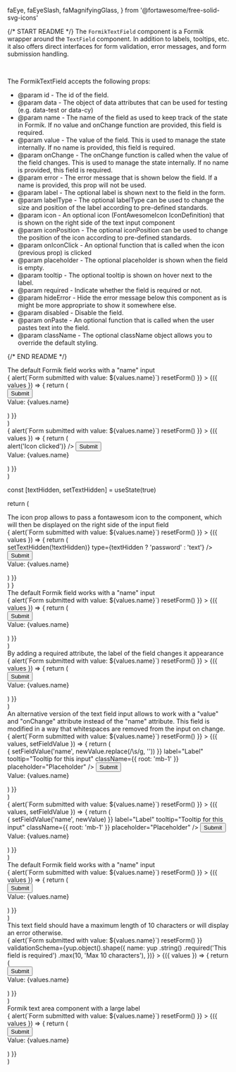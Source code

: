  faEye,
  faEyeSlash,
  faMagnifyingGlass,
} from '@fortawesome/free-solid-svg-icons'

{/* START README */}
The `FormikTextField` component is a Formik wrapper around the `TextField` component. In addition to labels, tooltips, etc. it also offers direct interfaces for form validation, error messages, and form submission handling.

<br />

The FormikTextField accepts the following props:

- @param id - The id of the field.
- @param data - The object of data attributes that can be used for testing (e.g. data-test or data-cy)
- @param name - The name of the field as used to keep track of the state in Formik. If no value and onChange function are provided, this field is required.
- @param value - The value of the field. This is used to manage the state internally. If no name is provided, this field is required.
- @param onChange - The onChange function is called when the value of the field changes. This is used to manage the state internally. If no name is provided, this field is required.
- @param error - The error message that is shown below the field. If a name is provided, this prop will not be used.
- @param label - The optional label is shown next to the field in the form.
- @param labelType - The optional labelType can be used to change the size and position of the label according to pre-defined standards.
- @param icon - An optional icon (FontAwesomeIcon IconDefinition) that is shown on the right side of the text input component
- @param iconPosition - The optional iconPosition can be used to change the position of the icon according to pre-defined standards.
- @param onIconClick - An optional function that is called when the icon (previous prop) is clicked
- @param placeholder - The optional placeholder is shown when the field is empty.
- @param tooltip - The optional tooltip is shown on hover next to the label.
- @param required - Indicate whether the field is required or not.
- @param hideError - Hide the error message below this component as is might be more appropriate to show it somewhere else.
- @param disabled - Disable the field.
- @param onPaste - An optional function that is called when the user pastes text into the field.
- @param className - The optional className object allows you to override the default styling.

{/* END README */}

  <div>
    <div>The default Formik field works with a "name" input</div>
    <Formik
      initialValues={{
        name: '',
      }}
      isInitialValid={false}
      onSubmit={async (values, { resetForm }) => {
        alert(`Form submitted with value: ${values.name}`)
        resetForm()
      }}
    >
      {({ values }) => {
        return (
          <div>
            <Form>
              <FormikTextField
                name="name"
                label="Label"
                tooltip="Tooltip for this input"
                className={{ root: 'mb-1 w-80' }}
                placeholder="Placeholder"
              />
              <Button type="submit">Submit</Button>
            </Form>
            <div>Value: {values.name}</div>
          </div>
        )
      }}
    </Formik>
  </div>
)

  <div>
    <Formik
      initialValues={{
        name: '',
      }}
      isInitialValid={false}
      onSubmit={async (values, { resetForm }) => {
        alert(`Form submitted with value: ${values.name}`)
        resetForm()
      }}
    >
      {({ values }) => {
        return (
          <div>
            <Form>
              <FormikTextField
                name="name"
                label="Label"
                tooltip="Tooltip for this input"
                className={{ root: 'mb-1 w-80' }}
                placeholder="Placeholder"
                icon={faMagnifyingGlass}
                onIconClick={() => alert('Icon clicked')}
              />
              <Button type="submit">Submit</Button>
            </Form>
            <div>Value: {values.name}</div>
          </div>
        )
      }}
    </Formik>
  </div>
)

  const [textHidden, setTextHidden] = useState(true)

return (
<div>
<div>
The icon prop allows to pass a fontawesom icon to the component, which
will then be displayed on the right side of the input field
</div>
<Formik
initialValues={{
          name: '',
        }}
isInitialValid={false}
onSubmit={async (values, { resetForm }) => {
alert(`Form submitted with value: ${values.name}`)
resetForm()
}} >
{({ values }) => {
return (
<div>
<Form>
<FormikTextField
name="name"
label="Label"
tooltip="Tooltip for this input"
className={{ root: 'mb-1' }}
placeholder="Placeholder"
icon={textHidden ? faEye : faEyeSlash}
iconPosition="right"
onIconClick={() => setTextHidden(!textHidden)}
type={textHidden ? 'password' : 'text'}
/>
<Button type="submit">Submit</Button>
</Form>
<div>Value: {values.name}</div>
</div>
)
}}
</Formik>
</div>
)
}

  <div>
    <div>The default Formik field works with a "name" input</div>
    <Formik
      initialValues={{
        name: '',
      }}
      isInitialValid={false}
      onSubmit={async (values, { resetForm }) => {
        alert(`Form submitted with value: ${values.name}`)
        resetForm()
      }}
    >
      {({ values }) => {
        return (
          <div>
            <Form>
              <FormikTextField
                disabled
                name="name"
                label="Label"
                tooltip="Tooltip for a disabled text field"
                className={{ root: 'mb-1' }}
                placeholder="Placeholder (disabled field)"
              />
              <Button type="submit">Submit</Button>
            </Form>
            <div>Value: {values.name}</div>
          </div>
        )
      }}
    </Formik>
  </div>
)

  <div>
    <div>
      By adding a required attribute, the label of the field changes it
      appearance
    </div>
    <Formik
      initialValues={{
        name: '',
      }}
      isInitialValid={false}
      onSubmit={async (values, { resetForm }) => {
        alert(`Form submitted with value: ${values.name}`)
        resetForm()
      }}
    >
      {({ values }) => {
        return (
          <div>
            <Form>
              <FormikTextField
                required
                name="name"
                label="Label"
                tooltip="Tooltip for this input"
                className={{ root: 'mb-1' }}
                placeholder="Placeholder"
              />
              <Button type="submit">Submit</Button>
            </Form>
            <div>Value: {values.name}</div>
          </div>
        )
      }}
    </Formik>
  </div>
)

  <div>
    <div>
      An alternative version of the text field input allows to work with a
      "value" and "onChange" attribute instead of the "name" attribute. This
      field is modified in a way that whitespaces are removed from the input on
      change.
    </div>
    <Formik
      initialValues={{
        name: '',
      }}
      isInitialValid={false}
      onSubmit={async (values, { resetForm }) => {
        alert(`Form submitted with value: ${values.name}`)
        resetForm()
      }}
    >
      {({ values, setFieldValue }) => {
        return (
          <div>
            <Form>
              <FormikTextField
                value={values.name}
                onChange={(newValue) => {
                  setFieldValue('name', newValue.replace(/\s/g, ''))
                }}
                label="Label"
                tooltip="Tooltip for this input"
                className={{ root: 'mb-1' }}
                placeholder="Placeholder"
              />
              <Button type="submit">Submit</Button>
            </Form>
            <div>Value: {values.name}</div>
          </div>
        )
      }}
    </Formik>
  </div>
)

  <div>
    <Formik
      initialValues={{
        name: '',
      }}
      isInitialValid={false}
      onSubmit={async (values, { resetForm }) => {
        alert(`Form submitted with value: ${values.name}`)
        resetForm()
      }}
    >
      {({ values, setFieldValue }) => {
        return (
          <div>
            <Form>
              <FormikTextField
                isTouched
                error="Error message"
                value={values.name}
                onChange={(newValue) => {
                  setFieldValue('name', newValue)
                }}
                label="Label"
                tooltip="Tooltip for this input"
                className={{ root: 'mb-1' }}
                placeholder="Placeholder"
              />
              <Button type="submit">Submit</Button>
            </Form>
            <div>Value: {values.name}</div>
          </div>
        )
      }}
    </Formik>
  </div>
)

  <div>
    <div>The default Formik field works with a "name" input</div>
    <Formik
      initialValues={{
        name: '',
      }}
      isInitialValid={false}
      onSubmit={async (values, { resetForm }) => {
        alert(`Form submitted with value: ${values.name}`)
        resetForm()
      }}
    >
      {({ values }) => {
        return (
          <div>
            <Form>
              <FormikTextField
                name="name"
                label="Label"
                tooltip="Tooltip for this input"
                className={{
                  root: 'mb-1 w-1/2',
                  label: 'text-red-500',
                  input: 'bg-uzh-blue-20',
                  error: 'text-red-700',
                }}
                placeholder="Placeholder"
              />
              <Button type="submit">Submit</Button>
            </Form>
            <div>Value: {values.name}</div>
          </div>
        )
      }}
    </Formik>
  </div>
)

  <div>
    <div>
      This text field should have a maximum length of 10 characters or will
      display an error otherwise.
    </div>
    <Formik
      initialValues={{
        name: '',
      }}
      isInitialValid={false}
      onSubmit={async (values, { resetForm }) => {
        alert(`Form submitted with value: ${values.name}`)
        resetForm()
      }}
      validationSchema={yup.object().shape({
        name: yup
          .string()
          .required('This field is required')
          .max(10, 'Max 10 characters'),
      })}
    >
      {({ values }) => {
        return (
          <div>
            <Form>
              <FormikTextField
                name="name"
                label="Label"
                tooltip="Tooltip for this input"
                className={{ root: 'mb-1' }}
                placeholder="Placeholder"
              />
              <Button type="submit">Submit</Button>
            </Form>
            <div>Value: {values.name}</div>
          </div>
        )
      }}
    </Formik>
  </div>
)

  <div>
    <div>Formik text area component with a large label</div>
    <Formik
      initialValues={{
        name: '',
      }}
      isInitialValid={false}
      onSubmit={async (values, { resetForm }) => {
        alert(`Form submitted with value: ${values.name}`)
        resetForm()
      }}
    >
      {({ values }) => {
        return (
          <div>
            <Form>
              <FormikTextField
                required
                name="name"
                label="Label"
                labelType="large"
                tooltip="Tooltip for this input"
                className={{ root: 'mb-1' }}
                placeholder="Placeholder"
              />
              <Button type="submit">Submit</Button>
            </Form>
            <div>Value: {values.name}</div>
          </div>
        )
      }}
    </Formik>
  </div>
)
